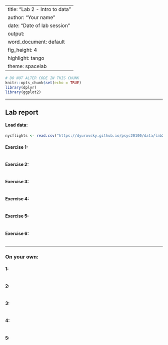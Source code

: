 
---
title: "Lab 2 - Intro to data"
author: "Your name"
date: "Date of lab session"
output:
  word_document: default
    fig_height: 4
    highlight: tango
    theme: spacelab
---

```r
# DO NOT ALTER CODE IN THIS CHUNK
knitr::opts_chunk$set(echo = TRUE)
library(dplyr)
library(ggplot2)
```

* * *

## Lab report

#### Load data:

```r
nycflights <- read.csv("https://dyurovsky.github.io/psyc20100/data/lab2/nycflights.csv")
```

#### Exercise 1: 



```r

```

#### Exercise 2: 



```r

```

#### Exercise 3: 



```r

```

#### Exercise 4: 



```r

```

#### Exercise 5: 



```r

```

#### Exercise 6: 



```r

```


* * *

### On your own:

#### 1:



```r

```

#### 2:



```r

```

#### 3:



```r

```

#### 4:



```r

```

#### 5:



```r

```
